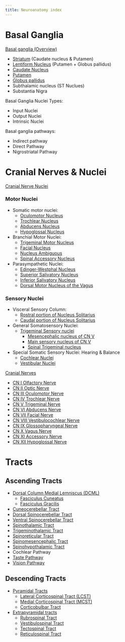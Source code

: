 ```yaml
---
title: Neuroanatomy index
---
```


# Basal Ganglia {#basal-ganglia}
[Basal ganglia (Overview)]({{< var ref-basal-ganglia.path >}})

- [Striatum]({{< var ref-striatum.path >}}) (Caudate nucleus & Putamen)
- [Lentiform Nucleus]({{< var ref-lentiform-nucleus.path >}}) (Putamen + Globus pallidus)
- [Caudate Nucleus]({{< var ref-caudate-nucleus.path >}})
- [Putamen]({{< var ref-putamen.path >}})
- [Globus pallidus]({{< var ref-globus-pallidus.path >}})
- Subthalamic nucleus (ST Nuclues)
- Substantia Nigra

Basal Ganglia Nuclei Types:

- Input Nuclei
- Output Nuclei 
- Intrinsic Nuclei

Basal ganglia pathways:

- Indirect pathway 
- Direct Pathway 
- Nigrostriatal Pathway 

# Cranial Nerves & Nuclei {#cranial-nerve}
[Cranial Nerve Nuclei]({{< var ref-cranial-nerve-nuclei-overview.path >}})

:::{layout-ncol="2"}
### Motor Nuclei

- Somatic motor nuclei:
    - [Oculomotor Nucleus]({{< var ref-oculomotor-nucleus.path >}})
    - [Trochlear Nucleus]({{< var ref-trochlear-nucleus.path >}})    
    - [Abducens Nucleus]({{< var ref-abducens-nucleus.path >}}) 
    - [Hypoglossal Nucleus]({{< var ref-hypoglossal-nucleus >}}) 
- Branchial Motor Nuclei:
    - [Trigeminal Motor Nucleus]({{< var ref-trigeminal-motor-nucleus.path >}})
    - [Facial Nucleus]({{< var ref-facial-nucleus.path >}}) 
    - [Nucleus Ambiguous]({{< var ref-nucleus-ambiguous.path >}}) 
    - [Spinal Accessory Nucleus]({{< var ref-spinal-accessory-nucleus.path >}}) 
- Parasympathetic Nuclei: 
    - [Edinger-Westphal Nucleus]({{< var ref-edinger-westphal-nucleus.path >}}) 
    - [Superior Salivatory Nucleus]({{< var ref-superior-salivatory-nucleus.path >}}) 
    - [Inferior Salivatory Nucleus]({{< var ref-inferior-salivatory-nucleus.path >}}) 
    - [Dorsal Motor Nucleus of the Vagus]({{< var ref-dorsal-motor-nucleus >}}) 

### Sensory Nuclei

- Visceral Sensory Column:
    - [Rostral portion of Nucleus Solitarius]({{< var ref-nucleus-solitarius.path >}}) 
    - [Caudal portion of Nucleus Solitarius]({{< var ref-nucleus-solitarius.path >}}) 
- General Somatosensory Nuclei: 
    - [Trigeminal Sensory nuclei]({{< var ref-trigeminal-sensory-nuclei.path >}}) 
        - [Mesencephalic nucleus of CN V]({{< var ref-mesencephalic-nucleus.path >}}) 
        - [Main sensory nucleus of CN V]({{< var ref-main-sensory-nucleus-of-CN-V.path >}}) 
        - [Spinal Trigeminal nucleus]({{< var ref-spinal-trigeminal-nucleus >}})
- Special Somatic Sensory Nuclei: Hearing & Balance
    - [Cochlear Nuclei]({{< var ref-cochlear-nuclei.path >}}) 
    - [Vestibular Nuclei]({{< var ref-vestibular-nuclei.path >}}) 
:::

[Cranial Nerves]({{< var ref-cranial-nerve-overview.path >}})

- [CN I Olfactory Nerve]({{< var ref-cn1.path >}})
- [CN II Optic Nerve]({{< var ref-cn2.path >}})
- [CN III Oculomotor Nerve]({{< var ref-cn3.path >}})
- [CN IV Trochlear Nerve]({{< var ref-cn4.path >}})
- [CN V Trigeminal Nerve]({{< var ref-cn5.path >}})
- [CN VI Abducens Nerve]({{< var ref-cn6.path >}})
- [CN VII Facial Nerve]({{< var ref-cn7.path >}})
- [CN VIII Vestibulocochlear Nerve]({{< var ref-cn8.path >}})
- [CN IX Glossopharyngeal Nerve]({{< var ref-cn9.path >}})
- [CN X Vagus Nerve]({{< var ref-cn10.path >}})
- [CN XI Accessory Nerve]({{< var ref-cn11.path >}})
- [CN XII Hypoglossal Nerve]({{< var ref-cn12.path >}})

# Tracts {#tract}
:::{layout-ncol="2"}
## Ascending Tracts

- [Dorsal Column Medial Lemniscus (DCML)]({{< var ref-dorsal-column-medial-lemniscus.path >}})
    - [Fasciculus Cuneatus]({{< var ref-fasciculus-cuneatus.path >}})
    - [Fasciculus Gracilis]({{< var ref-fasciculus-gracilis.path >}})
- [Cuneocerebellar Tract]({{< var ref-cuneocerebellar-tract.path >}})
- [Dorsal Spinocerebellar Tract]({{< var ref-dorsal-spinocerebellar-tract.path >}})
- [Ventral Spinocerebellar Tract]({{< var ref-ventral-spinocerebellar-tract.path >}})
- [Spinothalamic Tract]({{< var ref-spinothalamic-tract.path >}})
- [Trigeminothalamic Tract]({{< var ref-trigeminothalamic-tract.path >}})
- [Spinoreticular Tract]({{< var ref-spinoreticular-tract.path >}})
- [Spinomesencephalic Tract]({{< var ref-spinomesencephalic-tract.path >}})
- [Spinohypothalamic Tract]({{< var ref-spinohypothalamic-tract.path >}})
- Cochlear Pathway
- [Taste Pathway]({{< var ref-gustation.path >}})
- [Vision Pathway]({{< var ref-vision.path >}})

## Descending Tracts

- [Pyramidal Tracts]({{< var ref-pyramidal-tracts.path >}})
    - [Lateral Corticospinal Tract (LCST)]({{< var ref-lateral-corticospinal-tract.path >}})
    - [Medial Corticospinal Tract (MCST)]({{< var ref-medial-corticospinal-tract.path >}})
    - [Corticobulbar Tract]({{< var ref-corticobulbar-tract.path >}})
- [Extrapyramidal tracts]({{< var ref-extrapyramidal-tracts.path >}})
    - [Rubrospinal Tract]({{< var ref-rubrospinal-tract.path >}})
    - [Vestibulospinal Tract]({{< var ref-vestibulospinal-tract.path >}})
    - [Tectospinal Tract]({{< var ref-tectospinal-tract.path >}})
    - [Reticulospinal Tract]({{< var ref-reticulospinal-tract.path >}})
:::

